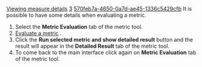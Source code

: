 [[Property:title|Viewing measure details]]
[[Property:weight|3]]
[[Property:uuid|570feb7a-4650-0a7d-ae45-1336c5429cfb]]
It is possible to have some details when evaluating a metric.
# Select the '''Metric Evaluation''' tab of the metric tool.
# [[Evaluating a measure|Evaluate a metric]] .
# Click the '''Run selected metric and show detailed result''' button and the result will appear in the '''Detailed Result''' tab of the metric tool.
# To come back to the main interface click again on '''Metric Evaluation''' tab of the metric tool.

{{seealso|<br/>
[[Evaluating a measure|Evaluating a measure]]  <br/>
[[Saving a measure|Saving measures]]  <br/>
}}




